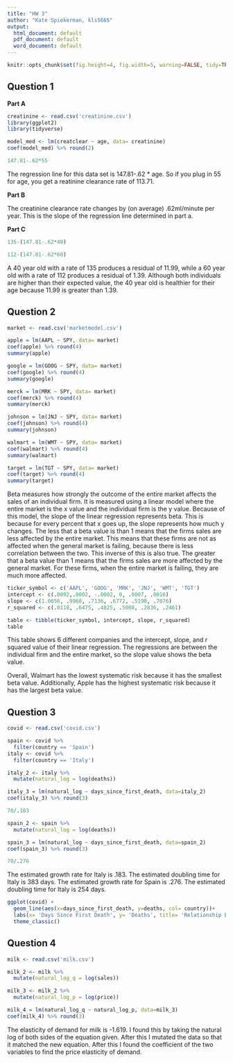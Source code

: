---
title: "HW 3"
author: "Kate Spiekerman, kls5665"
output:
  html_document: default
  pdf_document: default
  word_document: default
---

```{r global_options, echo=FALSE}
knitr::opts_chunk$set(fig.height=4, fig.width=5, warning=FALSE, tidy=TRUE, tidy.opts=list(width.cutoff=60))
```

## **Question 1**

**Part A**

```{r, echo=FALSE, message=FALSE}
creatinine <- read.csv('creatinine.csv')
library(ggplot2)
library(tidyverse)
```

```{r, echo=FALSE}

model_med <- lm(creatclear ~ age, data= creatinine)
coef(model_med) %>% round(2)

147.81-.62*55
```
The regression line for this data set is 147.81-.62 * age. So if you plug in 55 for age, you get a reatinine clearance rate of 113.71. 

**Part B**

The creatinine clearance rate changes by (on average) .62ml/minute per year. This is the slope of the regression line determined in part a. 

**Part C**

```{r, echo=FALSE}
135-(147.81-.62*40)

112-(147.81-.62*60)

```
A 40 year old with a rate of 135 produces a residual of 11.99, while a 60 year old with a rate of 112 produces a residual of 1.39. Although both individuals are higher than their expected value, the 40 year old is healthier for their age because 11.99 is greater than 1.39. 


## **Question 2**

```{r, echo=FALSE, eval=FALSE}
market <- read.csv('marketmodel.csv')

apple = lm(AAPL ~ SPY, data= market)
coef(apple) %>% round(4)
summary(apple)

google = lm(GOOG ~ SPY, data= market)
coef(google) %>% round(4)
summary(google)

merck = lm(MRK ~ SPY, data= market)
coef(merck) %>% round(4)
summary(merck)

johnson = lm(JNJ ~ SPY, data= market)
coef(johnson) %>% round(4)
summary(johnson)

walmart = lm(WMT ~ SPY, data= market)
coef(walmart) %>% round(4)
summary(walmart)

target = lm(TGT ~ SPY, data= market)
coef(target) %>% round(4)
summary(target)


```

Beta measures how strongly the outcome of the entire market affects the sales of an individual firm. It is measured using a linear model where the entire market is the x value and the individual firm is the y value. Because of this model, the slope of the linear regression represents beta. This is because for every percent that x goes up, the slope represents how much y changes. The less that a beta value is than 1 means that the firms sales are less affected by the entire market. This means that these firms are not as affected when the general market is failing, because there is less correlation between the two. This inverse of this is also true. The greater that a beta value than 1 means that the firms sales are more affected by the general market. For these firms, when the entire market is failing, they are much more affected.  


```{r, echo=FALSE}

ticker_symbol <- c('AAPL', 'GOOG', 'MRK', 'JNJ', 'WMT', 'TGT')
intercept <- c(.0092,.0002, -.0002, 0, .0007, .0016)
slope <- c(1.0656, .9968, .7136, .6772, .5190, .7076)
r_squared <- c(.0110, .6475, .4825, .5008, .2836, .2461)

table <- tibble(ticker_symbol, intercept, slope, r_squared)
table
```

This table shows 6 different companies and the intercept, slope, and r squared value of their linear regression. The regressions are between the individual firm and the entire market, so the slope value shows the beta value. 

Overall, Walmart has the lowest systematic risk because it has the smallest beta value. Additionally, Apple has the highest systematic risk because it has the largest beta value. 


## **Question 3**

```{r, echo=FALSE}
covid <- read.csv('covid.csv')

spain <- covid %>%
  filter(country == 'Spain')
italy <- covid %>%
  filter(country == 'Italy')

italy_2 <- italy %>%
  mutate(natural_log = log(deaths))

italy_3 = lm(natural_log ~ days_since_first_death, data=italy_2)
coef(italy_3) %>% round(3)

70/.183

spain_2 <- spain %>%
  mutate(natural_log = log(deaths))

spain_3 = lm(natural_log ~ days_since_first_death, data=spain_2)
coef(spain_3) %>% round(3)

70/.276
```

The estimated growth rate for Italy is .183. The estimated doubling time for Italy is 383 days.
The estimated growth rate for Spain is .276. The estimated doubling time for Italy is 254 days.

```{r, echo=FALSE}
ggplot(covid) +
  geom_line(aes(x=days_since_first_death, y=deaths, col= country))+
  labs(x= 'Days Since First Death', y= 'Deaths', title= 'Relationship Between Days Since First Death and Covid Deaths') +
  theme_classic()

```

## **Question 4**

```{r, echo=FALSE}
milk <- read.csv('milk.csv')

milk_2 <- milk %>%
  mutate(natural_log_q = log(sales))

milk_3 <- milk_2 %>%
  mutate(natural_log_p = log(price))

milk_4 = lm(natural_log_q ~ natural_log_p, data=milk_3)
coef(milk_4) %>% round(3)

```

The elasticity of demand for milk is -1.619. I found this by taking the natural log of both sides of the equation given. After this I mutated the data so that it matched the new equation. After this I found the coefficient of the two variables to find the price elasticity of demand.  







